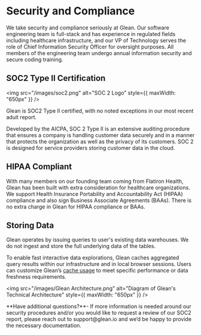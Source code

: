 
# Security and Compliance

We take security and compliance seriously at Glean. Our software engineering team is full-stack and has experience in regulated fields including healthcare infrastructure, and our VP of Technology serves the role of Chief Information Security Officer for oversight purposes. All members of the engineering team undergo annual information security and secure coding training.

## SOC2 Type II Certification

<img
  src="/images/soc2.png"
  alt="SOC 2 Logo"
  style={{ maxWidth: "650px" }}
/>

Glean is SOC2 Type II certified, with no noted exceptions in our most recent aduit report. 

Developed by the AICPA, SOC 2 Type II is an extensive auditing procedure that ensures a company is handling customer data securely and in a manner that protects the organization as well as the privacy of its customers. SOC 2 is designed for service providers storing customer data in the cloud.

## HIPAA Compliant

With many members on our founding team coming from Flatiron Health, Glean has been built with extra consideration for healthcare organizations. We support Health Insurance Portability and Accountability Act (HIPAA) compliance and also sign Business Associate Agreements (BAAs). There is no extra charge in Glean for HIPAA compliance or BAAs.

## Storing Data

Glean operates by issuing queries to user's existing data warehouses. We do not ingest and store the full underlying data of the tables.

To enable fast interactive data explorations, Glean caches aggregated query results within our infrastructure and in local browser sessions. Users can customize Glean’s [cache usage](https://docs.glean.io/docs/data-modeling/caching) to meet specific performance or data freshness requirements.

<img
  src="/images/Glean Architecture.png"
  alt="Diagram of Glean's Technical Architecture"
  style={{ maxWidth: "650px" }}
/>

<Callout type="info">
  **Have additional questions?**- If more information is needed around our security procedures and/or you would like to request a review of our SOC2 report, please reach out to support@glean.io and we’d be happy to provide the necessary documentation.
</Callout>
